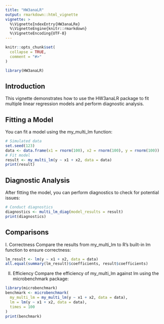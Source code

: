 ```yaml
---
title: "HW3anaLR"
output: rmarkdown::html_vignette
vignette: >
  %\VignetteIndexEntry{HW3anaLRe}
  %\VignetteEngine{knitr::rmarkdown}
  %\VignetteEncoding{UTF-8}
---
```


```r
knitr::opts_chunk$set(
  collapse = TRUE,
  comment = "#>"
)
```

```r
library(HW3anaLR)
```

## Introduction

This vignette demonstrates how to use the HW3anaLR package to fit multiple linear regression models and perform diagnostic analysis.

## Fitting a Model

You can fit a model using the my_multi_lm function:

```R
# Simulated data
set.seed(123)
data <- data.frame(x1 = rnorm(100), x2 = rnorm(100), y = rnorm(100))
# Fit model
result <- my_multi_lm(y ~ x1 + x2, data = data)
print(result)
```

## Diagnostic Analysis

After fitting the model, you can perform diagnostics to check for potential issues:

```R
# Conduct diagnostics
diagnostics <- multi_lm_diag(model_results = result)
print(diagnostics)
```

## Comparisons

I. Correctness
Compare the results from my_multi_lm to R’s built-in lm function to ensure correctness:

```R
lm_result <- lm(y ~ x1 + x2, data = data)
all.equal(summary(lm_result)$coefficients, result$coefficients)
```

II. Efficiency
Compare the efficiency of my_multi_lm against lm using the microbenchmark package:

```R
library(microbenchmark)
benchmark <- microbenchmark(
  my_multi_lm = my_multi_lm(y ~ x1 + x2, data = data),
  lm = lm(y ~ x1 + x2, data = data),
  times = 100
)
print(benchmark)
```



